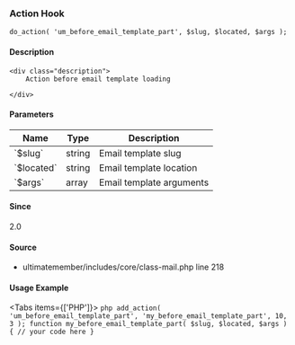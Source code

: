 
### Action Hook    
    
```
do_action( 'um_before_email_template_part', $slug, $located, $args );
```

#### Description
    <div class="description">
        Action before email template loading
 
    </div>

#### Parameters
            
<table className="table-auto mt-2 border dark:border-gray-500 p-5 text-sm text-left">
<thead>
<tr>
<th  className="px-3">Name</th>
<th  className="px-3">Type</th>
<th  className="px-3">Description</th>
</tr>
</thead>
<tbody>
               <tr >
               <td className="px-3 py-2">`$slug`</td>
               <td className="px-3 py-2">string</td>
               <td className="px-3 py-2 text-sm">Email template slug</td>
               </tr>
               <tr >
               <td className="px-3 py-2">`$located`</td>
               <td className="px-3 py-2">string</td>
               <td className="px-3 py-2 text-sm">Email template location</td>
               </tr>
               <tr >
               <td className="px-3 py-2">`$args`</td>
               <td className="px-3 py-2">array</td>
               <td className="px-3 py-2 text-sm">Email template arguments</td>
               </tr>
</tbody>
</table>

#### Since
<div class="description">
2.0
</div>

#### Source
  - <Link href="/developer/files/includes-core-class-mail#source-view.218">ultimatemember/includes/core/class-mail.php</Link> <Link href="/developer/files/includes-core-class-mail#source-view.218">line 218</Link>



#### Usage Example

<Tabs items={['PHP']}>
    <Tab>
    ```php
    add_action( 'um_before_email_template_part', 'my_before_email_template_part', 10, 3 );
 function my_before_email_template_part( $slug, $located, $args ) {
     // your code here
 }
    ```
    </Tab>
</Tabs>